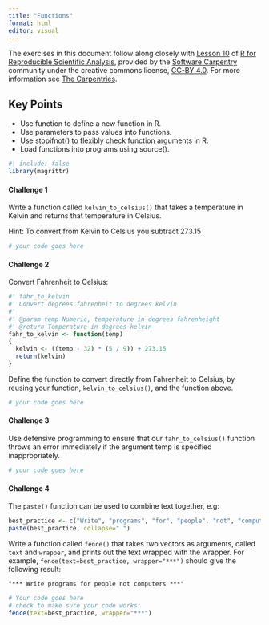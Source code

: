 ```yaml
---
title: "Functions"
format: html
editor: visual
---
```


The exercises in this document follow along closely with [Lesson 10](https://swcarpentry.github.io/r-novice-gapminder/10-functions.html) of [R for Reproducible Scientific Analysis](https://swcarpentry.github.io/r-novice-gapminder/), provided by the [Software Carpentry](https://software-carpentry.org/) community under the creative commons license, [CC-BY 4.0](https://creativecommons.org/licenses/by/4.0/). For more information see [The Carpentries](https://carpentries.org/).

::: callout-tip
## Key Points

-   Use function to define a new function in R.
-   Use parameters to pass values into functions.
-   Use stopifnot() to flexibly check function arguments in R.
-   Load functions into programs using source().
:::

```r
#| include: false
library(magrittr)
```

#### Challenge 1

Write a function called `kelvin_to_celsius()` that takes a temperature in Kelvin and returns that temperature in Celsius.

Hint: To convert from Kelvin to Celsius you subtract 273.15

<!-- Challenge 1 answer begin -->

```r
# your code goes here
```

<!-- Challenge 1 answer end -->

#### Challenge 2

Convert Fahrenheit to Celsius:

```r
#' fahr_to_kelvin
#' Convert degrees fahrenheit to degrees kelvin
#' 
#' @param temp Numeric, temperature in degrees fahrenheight
#' @return Temperature in degrees kelvin
fahr_to_kelvin <- function(temp)
{
  kelvin <- ((temp - 32) * (5 / 9)) + 273.15
  return(kelvin)
}
```

Define the function to convert directly from Fahrenheit to Celsius, by reusing your function, `kelvin_to_celsius()`, and the function above.

<!-- Challenge 2 answer begin -->

```r
# your code goes here
```

<!-- Challenge 2 answer end -->

#### Challenge 3

Use defensive programming to ensure that our `fahr_to_celsius()` function throws an error immediately if the argument temp is specified inappropriately.

<!-- Challenge 3 answer begin -->

```r
# your code goes here
```

<!-- Challenge 3 answer end -->

#### Challenge 4

The `paste()` function can be used to combine text together, e.g:

```r
best_practice <- c("Write", "programs", "for", "people", "not", "computers")
paste(best_practice, collapse=" ")
```

Write a function called `fence()` that takes two vectors as arguments, called `text` and `wrapper`, and prints out the text wrapped with the wrapper. For example, `fence(text=best_practice, wrapper="***")` should give the following result:

```         
"*** Write programs for people not computers ***"
```

<!-- Challenge 4 answer begin -->

```r
# Your code goes here
# check to make sure your code works:
fence(text=best_practice, wrapper="***")
```

<!-- Challenge 4 answer end -->
